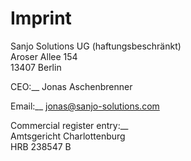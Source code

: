
<Head>
  <title>Imprint</title>
</Head>

# Imprint

Sanjo Solutions UG (haftungsbeschränkt)<br/>
Aroser Allee 154<br/>
13407 Berlin

CEO:\_\_ Jonas Aschenbrenner

Email:\_\_ jonas@sanjo-solutions.com

Commercial register entry:\_\_<br/>
Amtsgericht Charlottenburg<br/>
HRB 238547 B

